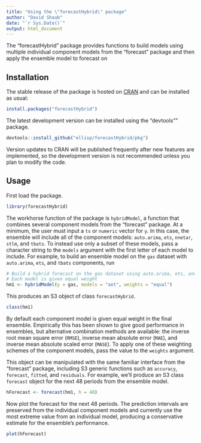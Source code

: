 ```yaml
---
title: "Using the \"forecastHybrid\" package"
author: "David Shaub"
date: "`r Sys.Date()`"
output: html_document
---
```


The "forecastHybrid" package provides functions to build models using multiple individual component models from the "forecast" package and then apply the ensemble model to forecast on 

## Installation

The stable release of the package is hosted on [CRAN](https://cran.r-project.org/web/packages/forecastHybrid/index.html) and can be installed as usual:
```r
install.packages("forecastHybrid")
```

The latest development version can be installed using the "devtools"" package.
```r
devtools::install_github("ellisp/forecastHybrid/pkg")
```

Version updates to CRAN will be published frequently after new features are implemented, so the development version is not recommended unless you plan to modify the code.

## Usage
First load the package.
```r
library(forecastHybrid)
```

The workhorse function of the package is ```hybridModel```, a function that combines several component models from the "forecast" package. At a minimum, the user must input a ```ts``` or ```numeric``` vector for ```y```. In this case, the ensemble will include all of the component models: ```auto.arima```, ```ets```, ```nnetar```, ```stlm```, and ```tbats```. To instead use only a subset of these models, pass a character string to the ```models``` argument with the first letter of each model to include. For example, to build an ensemble model on the ```gas``` dataset with ```auto.arima```, ```ets```, and ```tbats``` components, run

```r

# Build a hybrid forecast on the gas dataset using auto.arima, ets, and tbats models.
# Each model is given equal weight
hm1 <- hybridModel(y = gas, models = "aet", weights = "equal")
```

This produces an S3 object of class ```forecastHybrid```.
```r
class(hm1)
```

By default each component model is given equal weight in the final ensemble. Empirically this has been shown to give good performance in ensembles, but alternative combination methods are available: the inverse root mean square error (```RMSE```), inverse mean absolute error (```MAE```), and inverse mean absolute scaled error (```MASE```). To apply one of these weighting schemes of the component models, pass the value to the ```weights``` argument.

This object can be manipulated with the same familiar interface from the "forecast" package, including S3 generic functions such as ```accuracy```, ```forecast```, ```fitted```, and ```residuals```. For example, we'll produce an S3 class ```forecast``` object for the next 48 periods from the ensemble model. 
```r
hForecast <- forecast(hm1, h = 48)
```

Now plot the forecast for the next 48 periods. The prediction intervals are preserved from the individual component models and currently use the most extreme value from an individual model, producing a conservative estimate for the ensemble's performance.
```r
plot(hForecast)
```
